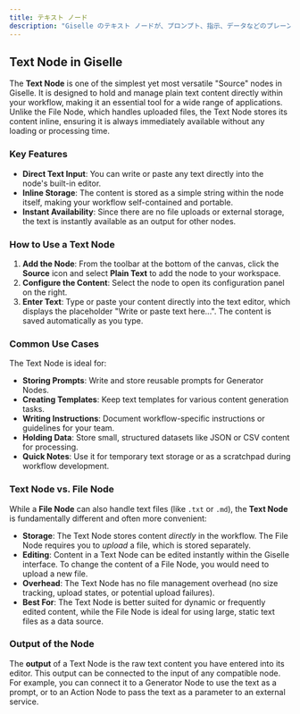 ```yaml
---
title: テキスト ノード
description: "Giselle のテキスト ノードが、プロンプト、指示、データなどのプレーン テキストをワークフロー内で直接保存および管理する方法を学びます。"
---
```


## Text Node in Giselle

The **Text Node** is one of the simplest yet most versatile "Source" nodes in Giselle. It is designed to hold and manage plain text content directly within your workflow, making it an essential tool for a wide range of applications. Unlike the File Node, which handles uploaded files, the Text Node stores its content inline, ensuring it is always immediately available without any loading or processing time.

### Key Features

*   **Direct Text Input**: You can write or paste any text directly into the node's built-in editor.
*   **Inline Storage**: The content is stored as a simple string within the node itself, making your workflow self-contained and portable.
*   **Instant Availability**: Since there are no file uploads or external storage, the text is instantly available as an output for other nodes.

### How to Use a Text Node

1.  **Add the Node**: From the toolbar at the bottom of the canvas, click the **Source** icon and select **Plain Text** to add the node to your workspace.
2.  **Configure the Content**: Select the node to open its configuration panel on the right.
3.  **Enter Text**: Type or paste your content directly into the text editor, which displays the placeholder "Write or paste text here...". The content is saved automatically as you type.

### Common Use Cases

The Text Node is ideal for:

*   **Storing Prompts**: Write and store reusable prompts for Generator Nodes.
*   **Creating Templates**: Keep text templates for various content generation tasks.
*   **Writing Instructions**: Document workflow-specific instructions or guidelines for your team.
*   **Holding Data**: Store small, structured datasets like JSON or CSV content for processing.
*   **Quick Notes**: Use it for temporary text storage or as a scratchpad during workflow development.

### Text Node vs. File Node

While a **File Node** can also handle text files (like `.txt` or `.md`), the **Text Node** is fundamentally different and often more convenient:

*   **Storage**: The Text Node stores content *directly* in the workflow. The File Node requires you to *upload* a file, which is stored separately.
*   **Editing**: Content in a Text Node can be edited instantly within the Giselle interface. To change the content of a File Node, you would need to upload a new file.
*   **Overhead**: The Text Node has no file management overhead (no size tracking, upload states, or potential upload failures).
*   **Best For**: The Text Node is better suited for dynamic or frequently edited content, while the File Node is ideal for using large, static text files as a data source.

### Output of the Node

The **output** of a Text Node is the raw text content you have entered into its editor. This output can be connected to the input of any compatible node. For example, you can connect it to a Generator Node to use the text as a prompt, or to an Action Node to pass the text as a parameter to an external service.
